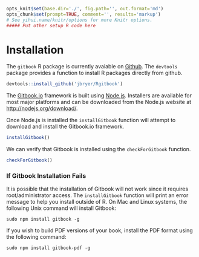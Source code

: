 ```r
opts_knit$set(base.dir='./', fig.path='', out.format='md')
opts_chunk$set(prompt=TRUE, comment='', results='markup')
# See yihui.name/knitr/options for more Knitr options.
##### Put other setup R code here

```

# Installation

The `gitbook` R package is currently avaiable on [Github](http://github.com). The `devtools` package provides a function to install R packages directly from github.

```r
devtools::install_github('jbryer/Rgitbook')
```

The [Gitbook.io](http://gitbook.io) framework is built using [Node.js](http://nodejs.org/). Installers are available for most major platforms and can be downloaded from the Node.js website at [http://nodejs.org/download/](http://nodejs.org/download/).

Once Node.js is installed the `installGitbook` function will attempt to download and install the Gitbook.io framework.

```r
installGitbook()
```

We can verify that Gitbook is installed using the `checkForGitbook` function.

```r
checkForGitbook()
```

### If Gitbook Installation Fails

It is possible that the installation of Gitbook will not work since it requires root/administrator access. The `installGitbook` function will print an error message to help you install outside of R. On Mac and Linux systems, the following Unix command will install Gitbook:

```
sudo npm install gitbook -g
```

If you wish to build PDF versions of your book, install the PDF format using the following command:

```
sudo npm install gitbook-pdf -g
```


